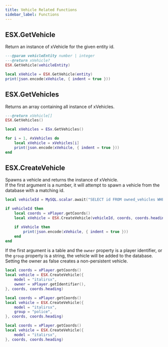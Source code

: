 ```yaml
---
title: Vehicle Related Functions
sidebar_label: Functions
---
```



## ESX.GetVehicle

Return an instance of xVehicle for the given entity id.

```lua
---@param vehicleEntity number | integer
---@return xVehicle?
ESX.GetVehicle(vehicleEntity)
```

```lua
local xVehicle = ESX.GetVehicle(entity)
print(json.encode(xVehicle, { indent = true }))
```

## ESX.GetVehicles

Returns an array containing all instance of xVehicles.

```lua
---@return xVehicle[]
ESX.GetVehicles()
```

```lua
local xVehicles = ESx.GetVehicles()

for i = 1, #xVehicles do
    local xVehicle = xVehicles[i]
    print(json.encode(xVehicle, { indent = true }))
end
```

## ESX.CreateVehicle

Spawns a vehicle and returns the instance of xVehicle.  
If the first argument is a number, it will attempt to spawn a vehicle from the database with a matching id.

```lua
local vehicleId = MySQL.scalar.await("SELECT id FROM owned_vehicles WHERE owner = ? LIMIT 1", { xPlayer.getIdentifier() })

if vehicleId then
    local coords = xPlayer.getCoords()
    local xVehicle = ESX.CreateVehicle(vehicleId, coords, coords.heading)

    if xVehicle then
        print(json.encode(xVehicle, { indent = true }))
    end
end
```

If the first argument is a table and the `owner` property is a player identifier, or the `group` property is a string, the vehicle will be added to the database.  
Setting the owner as false creates a non-persistent vehicle.

<Tabs queryString="createVehicle">
<TabItem value="player-owned" label="Player-Owned Persistent Vehicle" default>

```lua
local coords = xPlayer.getCoords()
local vehicle = ESX.CreateVehicle({
    model = "italirsx",
    owner = xPlayer.getIdentifier(),
}, coords, coords.heading)
```

</TabItem>
<TabItem value="group-owned" label="Group-Owned Persistent Vehicle" default>

```lua
local coords = xPlayer.getCoords()
local vehicle = ESX.CreateVehicle({
    model = "italirsx",
    group = "police",
}, coords, coords.heading)
```

</TabItem>
<TabItem value="non-persistent" label="Non-Persistent Vehicle" default>

```lua
local coords = xPlayer.getCoords()
local vehicle = ESX.CreateVehicle({
    model = "italirsx",
}, coords, coords.heading)
```

</TabItem>
</Tabs>

